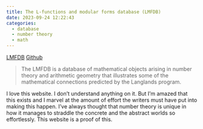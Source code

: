 ```yaml
---
title: The L-functions and modular forms database (LMFDB)
date: 2023-09-24 12:22:43
categories:
  - database
  - number theory
  - math
---
```


[LMFDB](https://www.lmfdb.org/)
[Github](https://github.com/LMFDB/lmfdb)

> The LMFDB is a database of mathematical objects arising in number theory and arithmetic geometry that illustrates some of the mathematical connections predicted by the Langlands program.

I love this website. I don't understand anything on it. 
But I'm amazed that this exists and I marvel at the amount of effort the writers must have put into making this happen. 
I've always thought that number theory is unique in how it manages to straddle the concrete and the abstract worlds so effortlessly.
This website is a proof of this. 